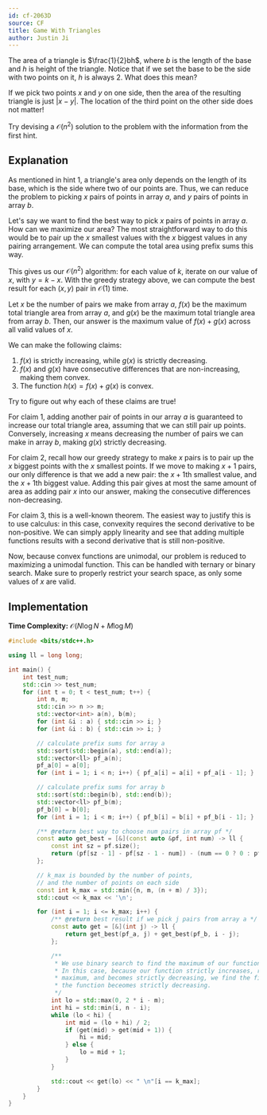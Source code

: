```yaml
---
id: cf-2063D
source: CF
title: Game With Triangles
author: Justin Ji
---
```


<Spoiler title="Hint 1">

The area of a triangle is $\frac{1}{2}bh$, where $b$ is the length of the base
and $h$ is height of the triangle. Notice that if we set the base to be the side
with two points on it, $h$ is always $2$. What does this mean?

</Spoiler>

<Spoiler title="Answer to Hint 1">

If we pick two points $x$ and $y$ on one side, then the area of the resulting
triangle is just $|x - y|$. The location of the third point on the other side
does not matter!

</Spoiler>

<Spoiler title="Hint 2">

Try devising a $\mathcal{O}(n^2)$ solution to the problem with the
information from the first hint.

</Spoiler>

<Spoiler title="Solution">

## Explanation

As mentioned in hint 1, a triangle's area only depends on the length of
its base, which is the side where two of our points are. Thus, we can
reduce the problem to picking $x$ pairs of points in array $a$, and
$y$ pairs of points in array $b$.

Let's say we want to find the best way to pick $x$ pairs of points in array $a$.
How can we maximize our area? The most straightforward way to do this would be
to pair up the $x$ smallest values with the $x$ biggest values in any pairing
arrangement. We can compute the total area using prefix sums this way.

This gives us our $\mathcal{O}(n^2)$ algorithm: for each value of $k$, iterate
on our value of $x$, with $y = k - x$. With the greedy strategy above, we can
compute the best result for each $(x, y)$ pair in $\mathcal{O}(1)$ time.

Let $x$ be the number of pairs we make from array $a$, $f(x)$ be the maximum total
triangle area from array $a$, and $g(x)$ be the maximum total triangle area from
array $b$. Then, our answer is the maximum value of $f(x) + g(x)$ across
all valid values of $x$.

We can make the following claims:
1. $f(x)$ is strictly increasing, while $g(x)$ is strictly decreasing.
2. $f(x)$ and $g(x)$ have consecutive differences that are non-increasing, making them convex.
3. The function $h(x) = f(x) + g(x)$ is convex.

Try to figure out why each of these claims are true!

<Spoiler title="Explanation">

For claim 1, adding another pair of points in our array $a$ is guaranteed to
increase our total triangle area, assuming that we can still pair up points.
Conversely, increasing $x$ means decreasing the number of pairs we can make
in array $b$, making $g(x)$ strictly decreasing.

For claim 2, recall how our greedy strategy to make $x$ pairs is to
pair up the $x$ biggest points with the $x$ smallest points. If we move
to making $x+1$ pairs, our only difference is that we add a new pair:
the $x+1$th smallest value, and the $x+1$th biggest value. Adding this pair
gives at most the same amount of area as adding pair $x$ into our answer, making
the consecutive differences non-decreasing.

For claim 3, this is a well-known theorem. The easiest way to justify this is to
use calculus: in this case, convexity requires the second derivative to
be non-positive. We can simply apply linearity and see that adding multiple
functions results with a second derivative that is still non-positive.

</Spoiler>

Now, because convex functions are unimodal,
our problem is reduced to maximizing a unimodal function. This can be
handled with ternary or binary search. Make sure to properly restrict your search space,
as only some values of $x$ are valid.

## Implementation

**Time Complexity:** $\mathcal{O}(N\log{N} + M\log{M})$

<LanguageSection>
<CPPSection>

```cpp
#include <bits/stdc++.h>

using ll = long long;

int main() {
	int test_num;
	std::cin >> test_num;
	for (int t = 0; t < test_num; t++) {
		int n, m;
		std::cin >> n >> m;
		std::vector<int> a(n), b(m);
		for (int &i : a) { std::cin >> i; }
		for (int &i : b) { std::cin >> i; }

		// calculate prefix sums for array a
		std::sort(std::begin(a), std::end(a));
		std::vector<ll> pf_a(n);
		pf_a[0] = a[0];
		for (int i = 1; i < n; i++) { pf_a[i] = a[i] + pf_a[i - 1]; }

		// calculate prefix sums for array b
		std::sort(std::begin(b), std::end(b));
		std::vector<ll> pf_b(m);
		pf_b[0] = b[0];
		for (int i = 1; i < m; i++) { pf_b[i] = b[i] + pf_b[i - 1]; }

		/** @return best way to choose num pairs in array pf */
		const auto get_best = [&](const auto &pf, int num) -> ll {
			const int sz = pf.size();
			return (pf[sz - 1] - pf[sz - 1 - num]) - (num == 0 ? 0 : pf[num - 1]);
		};

		// k_max is bounded by the number of points,
		// and the number of points on each side
		const int k_max = std::min({n, m, (n + m) / 3});
		std::cout << k_max << '\n';

		for (int i = 1; i <= k_max; i++) {
			/** @return best result if we pick j pairs from array a */
			const auto get = [&](int j) -> ll {
				return get_best(pf_a, j) + get_best(pf_b, i - j);
			};

			/**
			 * We use binary search to find the maximum of our function. (See module)
			 * In this case, because our function strictly increases, reaches its
			 * maximum, and becomes strictly decreasing, we find the first point where
			 * the function beceomes strictly decreasing.
			 */
			int lo = std::max(0, 2 * i - m);
			int hi = std::min(i, n - i);
			while (lo < hi) {
				int mid = (lo + hi) / 2;
				if (get(mid) > get(mid + 1)) {
					hi = mid;
				} else {
					lo = mid + 1;
				}
			}

			std::cout << get(lo) << " \n"[i == k_max];
		}
	}
}
```

</CPPSection>
</LanguageSection>

</Spoiler>
